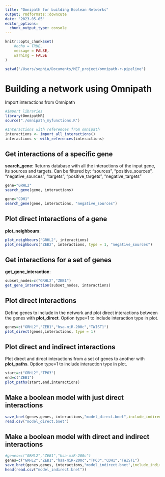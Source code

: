 ```yaml
---
title: "Omnipath for building Boolean Networks"
output: rmdformats::downcute
date: "2023-05-05"
editor_options: 
  chunk_output_type: console
---
```


```r
knitr::opts_chunk$set(
	#echo = TRUE,
	message = FALSE,
	warning = FALSE
)
```
```r
setwd("/Users/sophia/Documents/MET_project/omnipath-r-pipeline")
```

# Building a network using Omnipath
Import interactions from Omnipath
```r
#Import libraries
library(OmnipathR)
source("./omnipath_myfunctions.R")

#Interactions with references from omnipath
interactions <- import_all_interactions()
interactions <- with_references(interactions)
```


## Get interactions of a specific gene
**search_gene**: Returns database with all the interactions of the input gene, its sources and targets. Can be filtered by: "sources", "positive_sources", "negative_sources", "targets", "positive_targets", "negative_targets"
```r
gene="GRHL2"
search_gene(gene, interactions)

gene="CDH1"
search_gene(gene, interactions, "negative_sources")
```


## Plot direct interactions of a gene
**plot_neighbours**:
```r
plot_neighbours("GRHL2", interactions)
plot_neighbours("ZEB2", interactions, type = 1, "negative_sources")
```


## Get interactions for a set of genes
**get_gene_interaction**:
```r
subset_nodes=c("GRHL2","ZEB1")
get_gene_interaction(subset_nodes, interactions)
```


## Plot direct interactions
Define genes to include in the network and plot direct interactions between the genes with **plot_direct**. Option type=1 to include interaction type in plot.
```r
genes=c("GRHL2","ZEB1","hsa-miR-200c","TWIST1")
plot_direct(genes,interactions, type = 1)
```


## Plot direct and indirect interactions
Plot direct and direct interactions from a set of genes to another with **plot_paths**. Option type=1 to include interaction type in plot.
```r
start=c("GRHL2","TP63")
end=c("ZEB1")
plot_paths(start,end,interactions)
```


## Make a boolean model with just direct interactions
```r
save_bnet(genes,genes, interactions,"model_direct.bnet",include_indirect=FALSE)
read.csv("model_direct.bnet")
```


## Make a boolean model with direct and indirect interactions
```r
#genes=c("GRHL2","ZEB1","hsa-miR-200c")
genes=c("GRHL2","ZEB1","hsa-miR-200c","TP63","CDH1","TWIST1")
save_bnet(genes,genes, interactions,"model_indirect.bnet",include_indirect=TRUE)
head(read.csv("model_indirect.bnet"))
```
